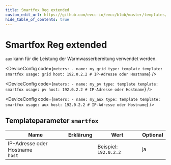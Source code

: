 ```yaml
---
title: Smartfox Reg extended
custom_edit_url: https://github.com/evcc-io/evcc/blob/master/templates/definition/meter/smartfox.yaml
hide_table_of_contents: true
---
```



# Smartfox Reg extended

<div className="device-detail-container">
  <div className="device-detail-content">
    <DeviceFeatures features="" />

`aux` kann für die Leistung der Warmwasserbereitung verwendet werden.


<Tabs>
<TabItem value="grid" label="Netz" default>

<DeviceConfig code={`meters:
    - name: my_grid
      type: template
      template: smartfox
      usage: grid
      host: 192.0.2.2 # IP-Adresse oder Hostname`}  />

</TabItem>
<TabItem value="pv" label="PV">

<DeviceConfig code={`meters:
    - name: my_pv
      type: template
      template: smartfox
      usage: pv
      host: 192.0.2.2 # IP-Adresse oder Hostname`}  />

</TabItem>
<TabItem value="aux" label="AUX">

<DeviceConfig code={`meters:
    - name: my_aux
      type: template
      template: smartfox
      usage: aux
      host: 192.0.2.2 # IP-Adresse oder Hostname`}  />

</TabItem>
</Tabs>
  </div>
  <div className="device-detail-icon">
    <evcc-icon
      type="meter"
      name="smartfox-reg-extended"
      size="400px"
      alt="Smartfox Reg extended"
      className="device-detail-icon-img"
    ></evcc-icon>
  </div>
</div>

## Templateparameter `smartfox`

| Name | Erklärung | Wert | Optional |
|-----------|-----------|------|----------|
| IP-Adresse oder Hostname<br/>`host` |  | Beispiel: `192.0.2.2` | ja |

